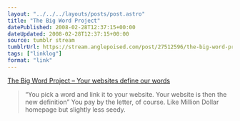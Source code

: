 ```yaml
---
layout: "../../../layouts/posts/post.astro"
title: "The Big Word Project"
datePublished: 2008-02-28T12:37:15+00:00
dateUpdated: 2008-02-28T12:37:15+00:00
source: tumblr stream
tumblrUrl: https://stream.anglepoised.com/post/27512596/the-big-word-project-your-websites-define-our
tags: ["linklog"]
format: "link"
---
```


[The Big Word Project &#8211; Your websites define our words][1]

> &ldquo;You pick a word and link it to your website. Your website is then the new definition&rdquo; You pay by the letter, of course. Like Million Dollar homepage but slightly less seedy.

[1]: http://www.thebigwordproject.com/
